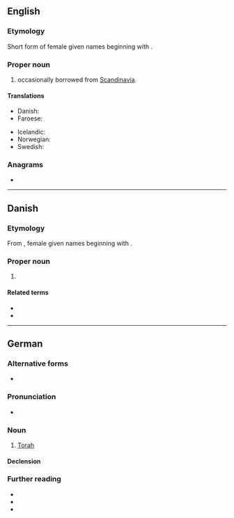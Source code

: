 {{also|þora}}
==English==

===Etymology===
Short form of {{der|en|non|-}} female given names beginning with {{m|non|Þórr||Thor}}.

===Proper noun===
{{en-proper noun}}

# {{given name|en|female|from=Germanic languages}} occasionally borrowed from [[Scandinavia]].

====Translations====
{{trans-top|female given name}}
* Danish: {{t|da|Thora}}
* Faroese: {{t|fo|Tóra|f}}
{{trans-mid}}
* Icelandic: {{t+|is|Þóra|f}}
* Norwegian: {{t+|no|Tora}}
* Swedish: {{t+|sv|Tora}}
{{trans-bottom}}

===Anagrams===
* {{anagrams|en|a=ahort|Horta|Ratho|Roath|Torah}}

----

==Danish==

===Etymology===
From {{der|da|non|-}}, female given names beginning with {{m|non|Þórr||Thor}}.

===Proper noun===
{{head|da|proper noun}}

# {{given name|da|female}}

====Related terms====
* {{l|da|Thor}}
* {{l|da|Tove}}

----

==German==

===Alternative forms===
* {{alt|de|Torah}}

===Pronunciation===
* {{audio|de|De-Thora.ogg|Audio}}

===Noun===
{{de-noun|f.sg}}

# [[Torah]]

====Declension====
{{de-ndecl|f.sg}}

===Further reading===
* {{R:DWDS}}
* {{R:Duden}}
* {{R:wp|de}}